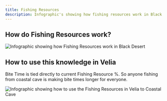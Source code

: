 ```yaml
---
title: Fishing Resources
description: Infographic's showing how fishing resources work in Black Desert.  It gives a specific use case of fishing from Velia to Costal Cave.
---
```



## How do Fishing Resources work?

![Infographic showing how Fishing Resources work in Black Desert](../../../assets/images/maomao_fishing_resources.png)

## How to use this knowledge in Velia

<Aside>Bite Time is tied directly to current Fishing Resource %.  So anyone fishing from coastal cave is making bite times longer for everyone.</Aside>


![Infographic showing how to use the Fishing Resources in Velia to Coastal Cave](../../../assets/images/maomao_v2cc.png)
